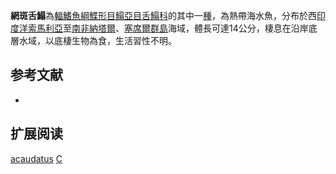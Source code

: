 {{Speciesbox
| name = 網斑舌鰨
| image = 
| image_width = 250px
| image_caption = 
| status = NE 
| status_system = IUCN3.1
| genus = Cynoglossus
| species = acaudatus
| authority = [[Gilchrist|Gilchrist]], 1906
| synonyms = *''Areliscus ecaudatus, Gilchrist, 1906''
*''Cynoglossoides ecaudatus, Gilchrist, 1906''
*''Cynoglossus ecaudatus, Gilchrist, 1906''
*''Cynoglossus kopsi digramma, Chabanaud, 1951''
*''Cynoglossus kopsi diagramata, Chabanaud, 1951''
}}

'''網斑舌鰨'''為[[輻鰭魚綱|輻鰭魚綱]][[鰈形目|鰈形目]][[鰨亞目|鰨亞目]][[舌鰨科|舌鰨科]]的其中一[[種|種]]，為熱帶海水魚，分布於西[[印度洋|印度洋]][[索馬利亞|索馬利亞]]至[[南非|南非]][[納塔爾|納塔爾]]、[[塞席爾群島|塞席爾群島]]海域，體長可達14公分，棲息在沿岸底層水域，以底棲生物為食，生活習性不明。

== 参考文献 ==
*{{FishBase species|genus=Cynoglossus|species=acaudatus|year=2014|month=4}}

== 扩展阅读 ==
{{refbegin}}
{{wikispecies-inline|Cynoglossus acaudatus|網斑舌鰨}}
{{refend}}
{{Taxonbar|from=Q2767162}}

[[Category:舌鰨屬|acaudatus]]
[[Category:1906年描述的魚類|C]]

{{魚類小作品}}